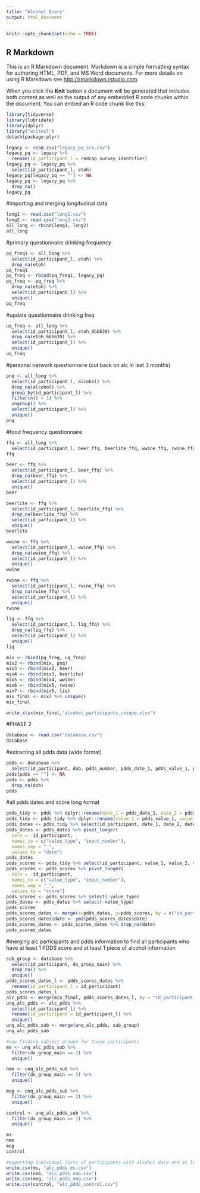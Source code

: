 ```yaml
---
title: "Alcohol Query"
output: html_document
---
```


```r
knitr::opts_chunk$set(echo = TRUE)
```

## R Markdown

This is an R Markdown document. Markdown is a simple formatting syntax for authoring HTML, PDF, and MS Word documents. For more details on using R Markdown see <http://rmarkdown.rstudio.com>.

When you click the **Knit** button a document will be generated that includes both content as well as the output of any embedded R code chunks within the document. You can embed an R code chunk like this:


```r
library(tidyverse)
library(lubridate)
library(dplyr)
library("writexl")
detach(package:plyr) 
```

```r
legacy <- read.csv("legacy_pq_sro.csv")
legacy_pq <- legacy %>% 
  rename(id_participant_l = redcap_survey_identifier)
legacy_pq <- legacy_pq %>% 
  select(id_participant_l, etoh)
legacy_pq[legacy_pq == ""] <- NA
legacy_pq <- legacy_pq %>% 
  drop_na()
legacy_pq
```


#importing and merging longitudinal data
```r
long1 <- read.csv("long1.csv")
long2 <- read.csv("long2.csv")
all_long <- rbind(long1, long2)
all_long
```

#primary questionnaire drinking frequency
```r
pq_freq1 <- all_long %>% 
  select(id_participant_l, etoh) %>% 
  drop_na(etoh)
pq_freq1
pq_freq <- rbind(pq_freq1, legacy_pq)
pq_freq <- pq_freq %>% 
  drop_na(etoh) %>% 
  select(id_participant_l) %>% 
  unique()
pq_freq
```

#update questionnaire drinking freq
```r
uq_freq <- all_long %>% 
  select(id_participant_l, etoh_6bb639) %>% 
  drop_na(etoh_6bb639) %>% 
  select(id_participant_l) %>% 
  unique()
uq_freq
```
#personal network questionnaire (cut back on alc in last 3 months)
```r
pnq <- all_long %>% 
  select(id_participant_l, alcohol) %>% 
  drop_na(alcohol) %>% 
  group_by(id_participant_l) %>% 
  filter(n() > 1) %>% 
  ungroup() %>% 
  select(id_participant_l) %>% 
  unique()
pnq
```

#food frequency questionnaire 
```r
ffq <- all_long %>% 
  select(id_participant_l, beer_ffq, beerlite_ffq, wwine_ffq, rwine_ffq, liq_ffq)
ffq

beer <- ffq %>% 
  select(id_participant_l, beer_ffq) %>% 
  drop_na(beer_ffq) %>% 
  select(id_participant_l) %>% 
  unique()
beer

beerlite <- ffq %>% 
  select(id_participant_l, beerlite_ffq) %>% 
  drop_na(beerlite_ffq) %>% 
  select(id_participant_l) %>% 
  unique()
beerlite

wwine <- ffq %>% 
  select(id_participant_l, wwine_ffq) %>% 
  drop_na(wwine_ffq) %>% 
  select(id_participant_l) %>% 
  unique()
wwine

rwine <- ffq %>% 
  select(id_participant_l, rwine_ffq) %>% 
  drop_na(rwine_ffq) %>% 
  select(id_participant_l) %>% 
  unique()
rwine

liq <- ffq %>% 
  select(id_participant_l, liq_ffq) %>% 
  drop_na(liq_ffq) %>% 
  select(id_participant_l) %>% 
  unique()
liq
```

```r
mix <- rbind(pq_freq, uq_freq)
mix2 <- rbind(mix, pnq)
mix3 <- rbind(mix2, beer)
mix4 <- rbind(mix3, beerlite)
mix5 <- rbind(mix4, wwine)
mix6 <- rbind(mix5, rwine)
mix7 <- rbind(mix6, liq)
mix_final <- mix7 %>% unique()
mix_final

write_xlsx(mix_final,"alcohol_participants_unique.xlsx")
```

#PHASE 2

```r
database <- read.csv("database.csv")
database
```

#extracting all pdds data (wide format)
```r
pdds <- database %>% 
  select(id_participant, dob, pdds_number, pdds_date_1, pdds_value_1, pdds_date_2, pdds_value_2, pdds_date_3, pdds_value_3, pdds_date_4, pdds_value_4, pdds_date_5, pdds_value_5, pdds_date_6, pdds_value_6, pdds_date_7, pdds_value_7, pdds_date_8, pdds_value_8, pdds_date_9, pdds_value_9, pdds_date_10, pdds_value_10, pdds_date_11, pdds_value_11, pdds_date_12, pdds_value_12, pdds_date_13, pdds_value_13, pdds_date_14, pdds_value_14, pdds_date_15, pdds_value_15, pdds_date_16, pdds_value_16, pdds_date_17, pdds_value_17, pdds_date_18, pdds_value_18, pdds_date_19, pdds_value_19, pdds_date_20, pdds_value_20)
pdds[pdds == ""] <- NA
pdds <- pdds %>% 
  drop_na(dob)
pdds
```

#all pdds dates and score long format
```r
pdds_tidy <- pdds %>% dplyr::rename(date_1 = pdds_date_1, date_2 = pdds_date_2, date_3 = pdds_date_3, date_4 = pdds_date_4, date_5 = pdds_date_5, date_6 = pdds_date_6, date_7 = pdds_date_7, date_8 = pdds_date_8, date_9 = pdds_date_9, date_10 = pdds_date_10, date_11 = pdds_date_11, date_12 = pdds_date_12, date_13 = pdds_date_13, date_14 = pdds_date_14, date_15 = pdds_date_15, date_16 = pdds_date_16, date_17 = pdds_date_17, date_18 = pdds_date_18, date_19 = pdds_date_19, date_20 = pdds_date_20) %>% select(-pdds_number)
pdds_tidy <- pdds_tidy %>% dplyr::rename(value_1 = pdds_value_1, value_2 = pdds_value_2, value_3 = pdds_value_3, value_4 = pdds_value_4, value_5 = pdds_value_5, value_6 = pdds_value_6, value_7 = pdds_value_7, value_8 = pdds_value_8, value_9 = pdds_value_9, value_10 = pdds_value_10, value_11 = pdds_value_11, value_12 = pdds_value_12, value_13 = pdds_value_13, value_14 = pdds_value_14, value_15 = pdds_value_15, value_16 = pdds_value_16, value_17 = pdds_value_17, value_18 = pdds_value_18, value_19 = pdds_value_19, value_20 = pdds_value_20) 
pdds_dates <- pdds_tidy %>% select(id_participant, date_1, date_2, date_3, date_4, date_5, date_6, date_7, date_8, date_9, date_10, date_11, date_12, date_13, date_14, date_15, date_16, date_17, date_18, date_19, date_20)
pdds_dates <- pdds_dates %>% pivot_longer(
  cols = -id_participant,
  names_to = c("value_type", "input_number"),
  names_sep = "_",
  values_to = "date")
pdds_dates 
pdds_scores <- pdds_tidy %>% select(id_participant, value_1, value_2, value_3, value_4, value_5, value_6, value_7, value_8, value_9, value_10, value_11, value_12, value_13, value_14, value_15, value_16, value_17, value_18, value_19, value_20) 
pdds_scores <- pdds_scores %>% pivot_longer(
  cols = -id_participant,
  names_to = c("value_type", "input_number"),
  names_sep = "_",
  values_to = "score")
pdds_scores <- pdds_scores %>% select(-value_type)
pdds_dates <- pdds_dates %>% select(-value_type)
pdds_scores
pdds_scores_dates <- merge(x=pdds_dates, y=pdds_scores, by = c("id_participant", "input_number")) %>% drop_na(score)
pdds_scores_dates$date <- ymd(pdds_scores_dates$date)
pdds_scores_dates <- pdds_scores_dates %>% drop_na(date)
pdds_scores_dates
```

#merging alc participants and pdds information to find all participants who have at least 1 PDDS score and at least 1 piece of alcohol information
```r
sub_group <- database %>% 
  select(id_participant, dx_group_main) %>% 
  drop_na() %>% 
  unique()
pdds_scores_dates_l <- pdds_scores_dates %>% 
  rename(id_participant_l = id_participant)
pdds_scores_dates_l
alc_pdds <- merge(mix_final, pdds_scores_dates_l, by = "id_participant_l")
unq_alc_pdds <- alc_pdds %>% 
  select(id_participant_l) %>% 
  rename(id_participant = id_participant_l) %>% 
  unique()
unq_alc_pdds_sub <- merge(unq_alc_pdds, sub_group)
unq_alc_pdds_sub

#now finding subject groups for those participants
ms <- unq_alc_pdds_sub %>% 
  filter(dx_group_main == 2) %>% 
  unique()

nmo <- unq_alc_pdds_sub %>% 
  filter(dx_group_main == 5) %>% 
  unique()

mog <- unq_alc_pdds_sub %>% 
  filter(dx_group_main == 3) %>% 
  unique()

control <- unq_alc_pdds_sub %>% 
  filter(dx_group_main == 1) %>% 
  unique()

ms
nmo
mog
control
```



```r
#exporting individual lists of participants with alcohol data and at least one PDDS score by subject group
write.csv(ms, "alc_pdds_ms.csv")
write.csv(nmo, "alc_pdds_nmo.csv")
write.csv(mog, "alc_pdds_mog.csv")
write.csv(control, "alc_pdds_control.csv")
```



















